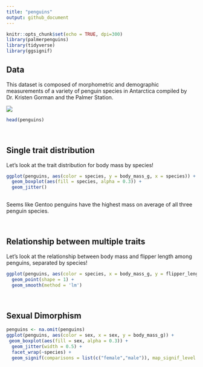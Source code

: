 ```yaml
---
title: "penguins"
output: github_document
---
```


```r
knitr::opts_chunk$set(echo = TRUE, dpi=300)
library(palmerpenguins)
library(tidyverse)
library(ggsignif)

```
## Data
This dataset is composed of morphometric and demographic measurements of a variety of penguin species in Antarctica compiled by Dr. Kristen Gorman and the Palmer Station.

![](https://allisonhorst.github.io/palmerpenguins/reference/figures/lter_penguins.png)

```r
head(penguins)
```

<br>  

## Single trait distribution
Let's look at the trait distribution for body mass by species!  

```r
ggplot(penguins, aes(color = species, y = body_mass_g, x = species)) +
  geom_boxplot(aes(fill = species, alpha = 0.3)) +
  geom_jitter()  
  
```
Seems like Gentoo penguins have the highest mass on average of all three penguin species.  

<br>

## Relationship between multiple traits
Let's look at the relationship between body mass and flipper length among penguins, separated by species!  

```r
ggplot(penguins, aes(color = species, x = body_mass_g, y = flipper_length_mm)) +
  geom_point(shape = 1) +
  geom_smooth(method = 'lm')

```
<br>  

## Sexual Dimorphism
```r
penguins <- na.omit(penguins)
ggplot(penguins, aes(color = sex, x = sex, y = body_mass_g)) +
 geom_boxplot(aes(fill = sex, alpha = 0.3)) +
  geom_jitter(width = 0.5) +
  facet_wrap(~species) +
  geom_signif(comparisons = list(c("female","male")), map_signif_level = TRUE, color = "black")

```

